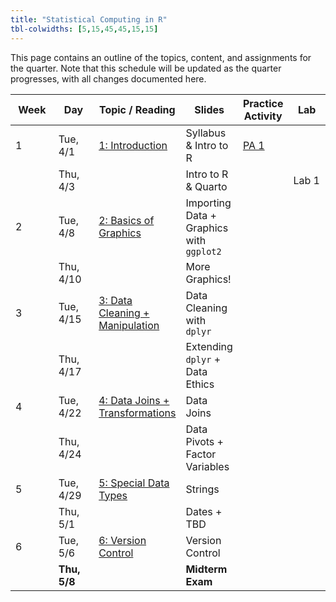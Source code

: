 ```yaml
---
title: "Statistical Computing in R"
tbl-colwidths: [5,15,45,45,15,15]
---
```


This page contains an outline of the topics, content, and assignments for the quarter. Note that this schedule will be updated as the quarter progresses, with all changes documented here.

| Week | Day          | Topic / Reading                                                                                                         | Slides                                   | Practice Activity                   | Lab   |
|------------|------------|------------|------------|------------|------------|
| 1    | Tue, 4/1     | [1: Introduction](https://manncz.github.io/stat331-calpoly-text/01-introduction.html)                                   | Syllabus & Intro to R                    | [PA 1](practice-activities/pa1.qmd) |       |
|      | Thu, 4/3     |                                                                                                                         | Intro to R & Quarto                      |                                     | Lab 1 |
| 2    | Tue, 4/8     | [2: Basics of Graphics](https://manncz.github.io/stat331-calpoly-text/02-tidy-data-and-basics-of-graphics.html)         | Importing Data + Graphics with `ggplot2` |                                     |       |
|      | Thu, 4/10    |                                                                                                                         | More Graphics!                           |                                     |       |
| 3    | Tue, 4/15    | [3: Data Cleaning + Manipulation](https://manncz.github.io/stat331-calpoly-text/03-data-cleaning-and-manipulation.html) | Data Cleaning with `dplyr`               |                                     |       |
|      | Thu, 4/17    |                                                                                                                         | Extending `dplyr` + Data Ethics          |                                     |       |
| 4    | Tue, 4/22    | [4: Data Joins + Transformations](https://manncz.github.io/stat331-calpoly-text/04-data-joins-and-transformations.html) | Data Joins                               |                                     |       |
|      | Thu, 4/24    |                                                                                                                         | Data Pivots + Factor Variables           |                                     |       |
| 5    | Tue, 4/29    | [5: Special Data Types](5%20Special%20Data%20Types)                                                                     | Strings                                  |                                     |       |
|      | Thu, 5/1     |                                                                                                                         | Dates + TBD                              |                                     |       |
| 6    | Tue, 5/6     | [6: Version Control](6%20Version%20Control)                                                                             | Version Control                          |                                     |       |
|      | **Thu, 5/8** |                                                                                                                         | **Midterm Exam**                         |                                     |       |
